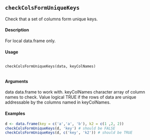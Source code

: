 ## ``checkColsFormUniqueKeys``
Check that a set of columns form unique keys.

#### Description 

For local data.frame only.

#### Usage 
 <pre><code>
checkColsFormUniqueKeys(data, keyColNames)

</code></pre>
#### Arguments 

data data.frame to work with.
keyColNames character array of column names to check.
Value
logical TRUE if the rows of data are unique addressable by the columns named in keyColNames.


#### Examples 
```r
d <- data.frame(key = c('a','a', 'b'), k2 = c(1 ,2, 2))
checkColsFormUniqueKeys(d, 'key') # should be FALSE
checkColsFormUniqueKeys(d, c('key', 'k2')) # should be TRUE
```
